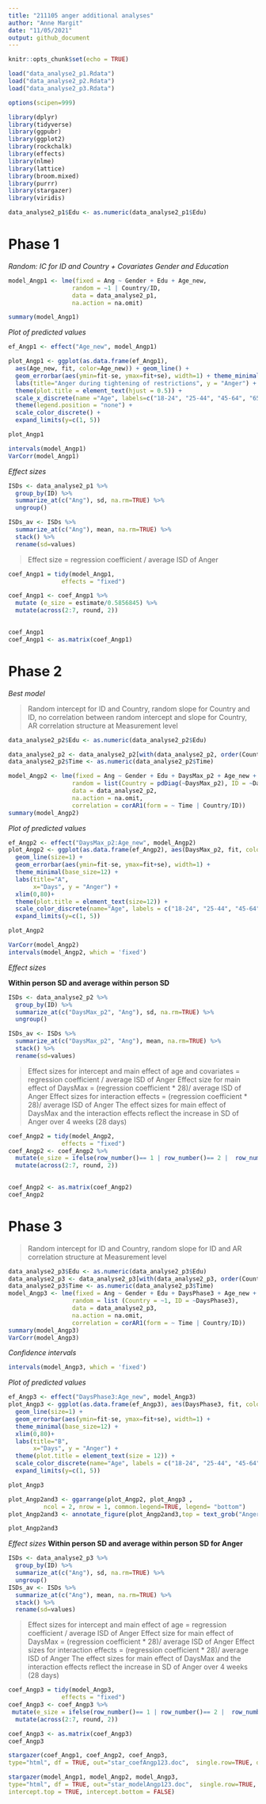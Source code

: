 ---
title: "211105 anger additional analyses"
author: "Anne Margit"
date: "11/05/2021"
output: github_document
---

```{r setup, include=FALSE}
knitr::opts_chunk$set(echo = TRUE)
```


```{r, results = "hide"}
load("data_analyse2_p1.Rdata")
load("data_analyse2_p2.Rdata")
load("data_analyse2_p3.Rdata")
```

```{r, message=F}
options(scipen=999)

library(dplyr)
library(tidyverse)
library(ggpubr)
library(ggplot2)
library(rockchalk)
library(effects)
library(nlme)
library(lattice)
library(broom.mixed)
library(purrr)
library(stargazer)
library(viridis)  
```

```{r, message=F, comment=NA}
data_analyse2_p1$Edu <- as.numeric(data_analyse2_p1$Edu)

```

# Phase 1
*Random: IC for ID and Country + Covariates Gender and Education*
```{r, message=F, comment=NA}
model_Angp1 <- lme(fixed = Ang ~ Gender + Edu + Age_new,
                  random = ~1 | Country/ID, 
                  data = data_analyse2_p1, 
                  na.action = na.omit)

summary(model_Angp1)
```

*Plot of predicted values*
```{r, results = "hide", message=F}
ef_Angp1 <- effect("Age_new", model_Angp1)

plot_Angp1 <- ggplot(as.data.frame(ef_Angp1), 
  aes(Age_new, fit, color=Age_new)) + geom_line() + 
  geom_errorbar(aes(ymin=fit-se, ymax=fit+se), width=1) + theme_minimal(base_size=12) + 
  labs(title="Anger during tightening of restrictions", y = "Anger") +
  theme(plot.title = element_text(hjust = 0.5)) +
  scale_x_discrete(name ="Age", labels=c("18-24", "25-44", "45-64", "65+")) +
  theme(legend.position = "none") +                 
  scale_color_discrete() + 
  expand_limits(y=c(1, 5))
```

```{r, message=F}
plot_Angp1
```

```{r, message=F, comment=NA}
intervals(model_Angp1)
VarCorr(model_Angp1)
```

*Effect sizes*
```{r, message=F, comment=NA}
ISDs <- data_analyse2_p1 %>% 
  group_by(ID) %>%
  summarize_at(c("Ang"), sd, na.rm=TRUE) %>%
  ungroup()

ISDs_av <- ISDs %>%
  summarize_at(c("Ang"), mean, na.rm=TRUE) %>%
  stack() %>%
  rename(sd=values) 
```

> Effect size = regression coefficient / average ISD of Anger

```{r, message=F, comment=NA}
coef_Angp1 = tidy(model_Angp1, 
               effects = "fixed")

coef_Angp1 <- coef_Angp1 %>%
  mutate (e_size = estimate/0.5856845) %>% 
  mutate(across(2:7, round, 2)) 
         
```

```{r}
coef_Angp1
coef_Angp1 <- as.matrix(coef_Angp1)
```

# Phase 2

*Best model*

> Random intercept for ID and Country, random slope for Country and ID, no correlation between random intercept and slope for Country, AR correlation structure at Measurement level

```{r, message=F, comment=NA}
data_analyse2_p2$Edu <- as.numeric(data_analyse2_p2$Edu)

data_analyse2_p2 <- data_analyse2_p2[with(data_analyse2_p2, order(Country, ID, Time)),]
data_analyse2_p2$Time <- as.numeric(data_analyse2_p2$Time)

model_Angp2 <- lme(fixed = Ang ~ Gender + Edu + DaysMax_p2 + Age_new + DaysMax_p2*Age_new,
                  random = list(Country = pdDiag(~DaysMax_p2), ID = ~DaysMax_p2),  
                  data = data_analyse2_p2, 
                  na.action = na.omit,
                  correlation = corAR1(form = ~ Time | Country/ID))
summary(model_Angp2)

```

*Plot of predicted values*
```{r, results = "hide", message=F}
ef_Angp2 <- effect("DaysMax_p2:Age_new", model_Angp2)
plot_Angp2 <- ggplot(as.data.frame(ef_Angp2), aes(DaysMax_p2, fit, color=Age_new)) + 
  geom_line(size=1) + 
  geom_errorbar(aes(ymin=fit-se, ymax=fit+se), width=1) + 
  theme_minimal(base_size=12) + 
  labs(title="A",
       x="Days", y = "Anger") +
  xlim(0,80)+
  theme(plot.title = element_text(size=12)) +
  scale_color_discrete(name="Age", labels = c("18-24", "25-44", "45-64", "65+")) + 
  expand_limits(y=c(1, 5))
```

```{r, message=F}
plot_Angp2
```

```{r, message=F, comment=NA}
VarCorr(model_Angp2)
intervals(model_Angp2, which = 'fixed')
```

*Effect sizes*

**Within person SD and average within person SD**

```{r, message=F, comment=NA}
ISDs <- data_analyse2_p2 %>% 
  group_by(ID) %>%
  summarize_at(c("DaysMax_p2", "Ang"), sd, na.rm=TRUE) %>%
  ungroup()

ISDs_av <- ISDs %>%
  summarize_at(c("DaysMax_p2", "Ang"), mean, na.rm=TRUE) %>%
  stack() %>%
  rename(sd=values) 
```

> Effect sizes for intercept and main effect of age and covariates = regression coefficient / average ISD of Anger
> Effect size for main effect of DaysMax = (regression coefficient * 28)/ average ISD of Anger
> Effect sizes for interaction effects = (regression coefficient * 28)/ average ISD of Anger
> The effect sizes for main effect of DaysMax and the interaction effects reflect the increase in SD of Anger over 4 weeks (28 days)

```{r, message=F, comment=NA}
coef_Angp2 = tidy(model_Angp2, 
               effects = "fixed")
coef_Angp2 <- coef_Angp2 %>%
  mutate(e_size = ifelse(row_number()== 1 | row_number()== 2 |  row_number()== 3 |  row_number()== 5 |  row_number()== 6 |  row_number()== 7, estimate/0.5748763, (estimate*28)/0.5748763)) %>%
  mutate(across(2:7, round, 2)) 
          
```

```{r}
coef_Angp2 <- as.matrix(coef_Angp2)
coef_Angp2
```

# Phase 3

> Random intercept for ID and Country, random slope for ID and AR correlation structure at Measurement level

```{r, message=F, comment=NA}
data_analyse2_p3$Edu <- as.numeric(data_analyse2_p3$Edu)
data_analyse2_p3 <- data_analyse2_p3[with(data_analyse2_p3, order(Country, ID, Time)),]
data_analyse2_p3$Time <- as.numeric(data_analyse2_p3$Time)
model_Angp3 <- lme(fixed = Ang ~ Gender + Edu + DaysPhase3 + Age_new + DaysPhase3*Age_new,
                  random = list (Country = ~1, ID = ~DaysPhase3), 
                  data = data_analyse2_p3, 
                  na.action = na.omit,
                  correlation = corAR1(form = ~ Time | Country/ID))
summary(model_Angp3)
VarCorr(model_Angp3)
```

*Confidence intervals*
```{r, message=F, comment=NA}
intervals(model_Angp3, which = 'fixed')
```

*Plot of predicted values*
```{r, results = "hide", message=F}
ef_Angp3 <- effect("DaysPhase3:Age_new", model_Angp3)
plot_Angp3 <- ggplot(as.data.frame(ef_Angp3), aes(DaysPhase3, fit, color=Age_new)) + 
  geom_line(size=1) + 
  geom_errorbar(aes(ymin=fit-se, ymax=fit+se), width=1) + 
  theme_minimal(base_size=12) + 
  xlim(0,80)+
  labs(title="B",
       x="Days", y = "Anger") +
  theme(plot.title = element_text(size = 12)) +
  scale_color_discrete(name="Age", labels = c("18-24", "25-44", "45-64", "65+")) + 
  expand_limits(y=c(1, 5))
```

```{r, message=F}
plot_Angp3
```

```{r, message=F}
plot_Angp2and3 <- ggarrange(plot_Angp2, plot_Angp3 , 
          ncol = 2, nrow = 1, common.legend=TRUE, legend= "bottom")
plot_Angp2and3 <- annotate_figure(plot_Angp2and3,top = text_grob("Anger trajectories during peak (A) and easing (B) of restrictions", size = 12))
```

```{r, message=F}
plot_Angp2and3
```

*Effect sizes*
**Within person SD and average within person SD for Anger**
```{r, message=F, comment=NA}
ISDs <- data_analyse2_p3 %>% 
  group_by(ID) %>%
  summarize_at(c("Ang"), sd, na.rm=TRUE) %>%
  ungroup()
ISDs_av <- ISDs %>%
  summarize_at(c("Ang"), mean, na.rm=TRUE) %>%
  stack() %>%
  rename(sd=values) 
```

> Effect sizes for intercept and main effect of age = regression coefficient / average ISD of Anger
> Effect size for main effect of DaysMax = (regression coefficient * 28)/ average ISD of Anger
> Effect sizes for interaction effects = (regression coefficient * 28)/ average ISD of Anger
> The effect sizes for main effect of DaysMax and the interaction effects reflect the increase in SD of Anger over 4 weeks (28 days)

```{r, message=F, comment=NA}
coef_Angp3 = tidy(model_Angp3, 
               effects = "fixed")
coef_Angp3 <- coef_Angp3 %>%
 mutate(e_size = ifelse(row_number()== 1 | row_number()== 2 |  row_number()== 3 |  row_number()== 5 |  row_number()== 6 |  row_number()== 7, estimate/0.5398661, (estimate*28)/0.5398661)) %>%
  mutate(across(2:7, round, 2)) 
```

```{r}
coef_Angp3 <- as.matrix(coef_Angp3)
coef_Angp3
```

```{r}
stargazer(coef_Angp1, coef_Angp2, coef_Angp3,
type="html", df = TRUE, out="star_coefAngp123.doc",  single.row=TRUE, digits = 2, align = TRUE)

stargazer(model_Angp1, model_Angp2, model_Angp3,
type="html", df = TRUE, out="star_modelAngp123.doc",  single.row=TRUE, digits = 2, align = TRUE,
intercept.top = TRUE, intercept.bottom = FALSE)

```
